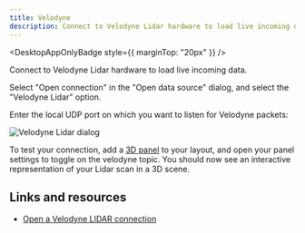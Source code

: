 ```yaml
---
title: Velodyne
description: Connect to Velodyne Lidar hardware to load live incoming data.
---
```



<DesktopAppOnlyBadge style={{ marginTop: "20px" }} />

Connect to Velodyne Lidar hardware to load live incoming data.

Select "Open connection" in the "Open data source" dialog, and select the "Velodyne Lidar" option.

Enter the local UDP port on which you want to listen for Velodyne packets:

![Velodyne Lidar dialog](/img/docs/connecting-to-data/velodyne.png)

To test your connection, add a [3D panel](/visualization/panels/3d) to your layout, and open your panel settings to toggle on the velodyne topic. You should now see an interactive representation of your Lidar scan in a 3D scene.

## Links and resources

- [Open a Velodyne LIDAR connection](/blog/opening-a-velodyne-lidar-connection)
